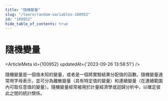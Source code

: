 ```yaml
---
title: "隨機變量"
slug: "/learn/random-variables-100952"
id: "100952"
hide_table_of_contents: true
---
```



# 隨機變量

<ArticleMeta id={100952} updatedAt={'2023-09-26 13:58:51'} />
<div className='border-solid border-b border-t-0 my-4 border-[var(--ifm-color-gray-300)]' />

隨機變量是一個值未知的變量，或者是一個將實驗結果分配值的函數。隨機變量通常用字母表示，並可分為離散變量（具有特定值的變量）和連續變量（在連續範圍內可取任意值的變量）。隨機變量經常被用於計量經濟學或迴歸分析中，以確定彼此之間的統計關係。

